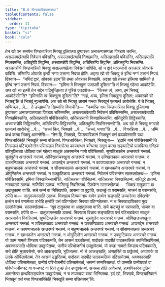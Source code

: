 ```yaml
---
title: "8.6 पिण्डचारिकवत्तकथा"
tableOfContents: false
sidebar:
  order: 11
type: "tipitaka"
basket: "vi"
book: "cula"
---
```



<DynamicBreadcrumb />

<Division number="365" book="cula">

<Paragraph number="1682" book="cula">
तेन खो पन समयेन पिण्डचारिका भिक्खू दुन्निवत्था दुप्पारुता अनाकप्पसम्पन्ना पिण्डाय चरन्ति, असल्लक्खेत्वापि निवेसनं पविसन्ति, असल्लक्खेत्वापि निक्खमन्ति, अतिसहसापि पविसन्ति, अतिसहसापि निक्खमन्ति, अतिदूरेपि तिट्ठन्ति, अच्चासन्नेपि तिट्ठन्ति, अतिचिरम्पि तिट्ठन्ति, अतिलहुम्पि निवत्तन्ति. अञ्ञतरोपि पिण्डचारिको भिक्खु असल्लक्खेत्वा निवेसनं पाविसि. सो च द्वारं मञ्ञमानो अञ्ञतरं ओवरकं पाविसि. तस्मिम्पि ओवरके इत्थी नग्गा उत्ताना निपन्ना होति. अद्दसा खो सो भिक्खु तं इत्थिं नग्गं उत्तानं निपन्नं. दिस्वान—  “नयिदं द्वारं, ओवरकं इदन्”ति तम्हा ओवरका निक्खमि. अद्दसा खो तस्सा इत्थिया सामिको तं इत्थिं नग्गं उत्तानं निपन्नं. दिस्वान—  “इमिना मे भिक्खुना पजापती दूसिता”ति तं भिक्खुं गहेत्वा आकोटेसि. अथ खो सा इत्थी तेन सद्देन पटिबुज्झित्वा तं पुरिसं एतदवोच—  “किस्स त्वं, अय्य, इमं भिक्खुं आकोटेसी”ति? “इमिनासि त्वं भिक्खुना दूसिता”ति? “नाहं, अय्य, इमिना भिक्खुना दूसिता; अकारको सो भिक्खू”ति तं भिक्खुं मुञ्चापेसि. अथ खो सो भिक्खु आरामं गन्त्वा भिक्खूनं एतमत्थं आरोचेसि.
</Paragraph>

<Paragraph number="1683" book="cula">
ये ते भिक्खू अप्पिच्छा …पे…  ते उज्झायन्ति खिय्यन्ति विपाचेन्ति—  “कथञ्हि नाम पिण्डचारिका भिक्खू दुन्निवत्था दुप्पारुता अनाकप्पसम्पन्ना पिण्डाय चरिस्सन्ति, असल्लक्खेत्वापि निवेसनं पविसिस्सन्ति, असल्लक्खेत्वापि निक्खमिस्सन्ति, अतिसहसापि पविसिस्सन्ति, अतिसहसापि निक्खमिस्सन्ति, अतिदूरेपि तिट्ठिस्सन्ति, अच्चासन्नेपि तिट्ठिस्सन्ति, अतिचिरम्पि तिट्ठिस्सन्ति, अतिलहुम्पि निवत्तिस्सन्ती”ति. अथ खो ते भिक्खू भगवतो एतमत्थं आरोचेसुं …पे…  “सच्चं किर, भिक्खवे …पे…  “सच्चं, भगवा”ति …पे…  विगरहित्वा …पे…  धम्मिं कथं कत्वा भिक्खू आमन्तेसि—
</Paragraph>

</Division>
<Division number="366" book="cula">

<Paragraph number="1684" book="cula">
“तेन हि, भिक्खवे, पिण्डचारिकानं भिक्खूनं वत्तं पञ्ञपेस्सामि यथा पिण्डचारिकेहि भिक्खूहि सम्मा वत्तितब्बं. पिण्डचारिकेन, भिक्खवे, भिक्खुना—  ‘इदानि गामं पविसिस्सामी’ति तिमण्डलं पटिच्छादेन्तेन परिमण्डलं निवासेत्वा कायबन्धनं बन्धित्वा सगुणं कत्वा सङ्घाटियो पारुपित्वा गण्ठिकं पटिमुञ्चित्वा धोवित्वा पत्तं गहेत्वा साधुकं अतरमानेन गामो पविसितब्बो.
</Paragraph>

<Paragraph number="1685" book="cula">
सुप्पटिच्छन्नेन अन्तरघरे गन्तब्बं. सुसंवुतेन अन्तरघरे गन्तब्बं. ओक्खित्तचक्खुना अन्तरघरे गन्तब्बं. न उक्खित्तकाय अन्तरघरे गन्तब्बं. न उज्जग्घिकाय अन्तरघरे गन्तब्बं. अप्पसद्देन अन्तरघरे गन्तब्बं. न कायप्पचालकं अन्तरघरे गन्तब्बं. न बाहुप्पचालकं अन्तरघरे गन्तब्बं. न सीसप्पचालकं अन्तरघरे गन्तब्बं. न खम्भकतेन अन्तरघरे गन्तब्बं. न ओगुण्ठितेन अन्तरघरे गन्तब्बं. न उक्कुटिकाय अन्तरघरे गन्तब्बं.
</Paragraph>

<Paragraph number="1686" book="cula">
निवेसनं पविसन्तेन सल्लक्खेतब्बं—  ‘इमिना पविसिस्सामि, इमिना निक्खमिस्सामी’ति. नातिसहसा पविसितब्बं. नातिसहसा निक्खमितब्बं. नातिदूरे ठातब्बं. नाच्चासन्ने ठातब्बं. नातिचिरं ठातब्बं. नातिलहुं निवत्तितब्बं. ठितकेन सल्लक्खेतब्बं—  ‘भिक्खं दातुकामा वा अदातुकामा वा’ति. सचे कम्मं वा निक्खिपति, आसना वा वुट्ठाति, कटच्छुं वा परामसति, भाजनं वा परामसति, ठपेति वा—  दातुकामस्साति ठातब्बं. भिक्खाय दिय्यमानाय वामेन हत्थेन सङ्घाटिं उच्चारेत्वा दक्खिणेन हत्थेन पत्तं पणामेत्वा उभोहि हत्थेहि पत्तं पटिग्गहेत्वा भिक्खा पटिग्गहेतब्बा. न च भिक्खादायिकाय मुखं उल्लोकेतब्बं. सल्लक्खेतब्बं—  ‘सूपं दातुकामा वा अदातुकामा वा’ति. सचे कटच्छुं वा परामसति, भाजनं वा परामसति, ठपेति वा—  दातुकामस्साति ठातब्बं. भिक्खाय दिन्नाय सङ्घाटिया पत्तं पटिच्छादेत्वा साधुकं अतरमानेन निवत्तितब्बं.
</Paragraph>

<Paragraph number="1687" book="cula">
सुप्पटिच्छन्नेन अन्तरघरे गन्तब्बं. सुसंवुतेन अन्तरघरे गन्तब्बं. ओक्खित्तचक्खुना अन्तरघरे गन्तब्बं. न उक्खित्तकाय अन्तरघरे गन्तब्बं. न उज्जग्घिकाय अन्तरघरे गन्तब्बं. अप्पसद्देन अन्तरघरे गन्तब्बं. न कायप्पचालकं अन्तरघरे गन्तब्बं. न बाहुप्पचालकं अन्तरघरे गन्तब्बं. न सीसप्पचालकं अन्तरघरे गन्तब्बं. न खम्भकतेन अन्तरघरे गन्तब्बं. न ओगुण्ठितेन अन्तरघरे गन्तब्बं. न उक्कुटिकाय अन्तरघरे गन्तब्बं. यो पठमं गामतो पिण्डाय पटिक्कमति, तेन आसनं पञ्ञपेतब्बं, पादोदकं पादपीठं पादकथलिकं उपनिक्खिपितब्बं, अवक्कारपाति धोवित्वा उपट्ठापेतब्बा, पानीयं परिभोजनीयं उपट्ठापेतब्बं. यो पच्छा गामतो पिण्डाय पटिक्कमति, सचे होति भुत्तावसेसो, सचे आकङ्खति, भुञ्जितब्बं. नो चे आकङ्खति, अप्पहरिते वा छड्डेतब्बं, अप्पाणके वा उदके ओपिलापेतब्बं. तेन आसनं उद्धरितब्बं, पादोदकं पादपीठं पादकथलिकं पटिसामेतब्बं, अवक्कारपाति धोवित्वा पटिसामेतब्बा, पानीयं परिभोजनीयं पटिसामेतब्बं, भत्तग्गं सम्मज्जितब्बं. यो पस्सति पानीयघटं वा परिभोजनीयघटं वा वच्चघटं वा रित्तं तुच्छं तेन उपट्ठापेतब्बं. सचस्स होति अविसय्हं, हत्थविकारेन दुतियं आमन्तेत्वा हत्थविलङ्घकेन उपट्ठापेतब्बं, न च तप्पच्चया वाचा भिन्दितब्बा. इदं खो, भिक्खवे, पिण्डचारिकानं भिक्खूनं वत्तं यथा पिण्डचारिकेहि भिक्खूहि सम्मा वत्तितब्बन्”ति.
</Paragraph>
</Division>